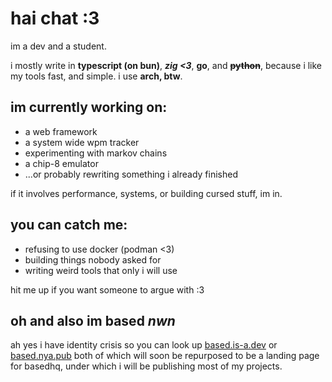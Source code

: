 
# hai chat :3

im a dev and a student.

i mostly write in **typescript (on bun)**, _**zig &lt;3**_, **go**, and ~~**python**~~, 
because i like my tools fast, and simple. i use **arch, btw**.

<Player client:idle />

## im currently working on:

- a web framework
- a system wide wpm tracker
- experimenting with markov chains
- a chip-8 emulator
- ...or probably rewriting something i already finished

if it involves performance, systems, or building cursed stuff, im in.

## you can catch me:

- refusing to use docker (podman \<3)
- building things nobody asked for
- writing weird tools that only i will use

hit me up if you want someone to argue with :3

## oh and also im based *nwn*

ah yes i have identity crisis so you can look up [based.is-a.dev](https://based.is-a.dev)
or [based.nya.pub](https://based.nya.pub) both of which will soon be repurposed to be a
landing page for basedhq, under which i will be publishing most of my projects.
